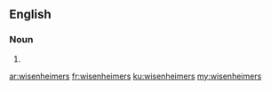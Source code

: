 ==English==

===Noun===
{{head|en|plural}}

# {{plural of|wisenheimer|lang=en}}

[[ar:wisenheimers]]
[[fr:wisenheimers]]
[[ku:wisenheimers]]
[[my:wisenheimers]]